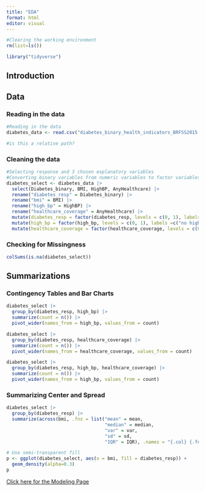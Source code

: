 ```yaml
---
title: "EDA"
format: html
editor: visual
---
```


```r
#Clearing the working environment
rm(list=ls())
```

```r
library("tidyverse")
```


## Introduction

## Data

### Reading in the data

```r
#Reading in the data
diabetes_data <- read.csv("diabetes_binary_health_indicators_BRFSS2015.csv")

#is this a relative path?
```

### Cleaning the data

```r
#Selecting response and 3 chosen explanatory variables
#Converting binary variables from numeric variables to factor variables
diabetes_select <- diabetes_data |>
  select(Diabetes_binary, BMI, HighBP, AnyHealthcare) |>
  rename("diabetes_resp" = Diabetes_binary) |>
  rename("bmi" = BMI) |>
  rename("high_bp" = HighBP) |>
  rename("healthcare_coverage" = AnyHealthcare) |>
  mutate(diabetes_resp = factor(diabetes_resp, levels = c(0, 1), labels = c("no diabetes", "prediabetes or diabetes"))) |>
  mutate(high_bp = factor(high_bp, levels = c(0, 1), labels =c("no high BP", "high BP"))) |>
  mutate(healthcare_coverage = factor(healthcare_coverage, levels = c(0, 1), labels = c("no healthcare coverage", "any healthcare coverage")))
```

### Checking for Missingness

```r
colSums(is.na(diabetes_select))
```


## Summarizations

### Contingency Tables and Bar Charts

```r
diabetes_select |>
  group_by(diabetes_resp, high_bp) |>
  summarize(count = n()) |>
  pivot_wider(names_from = high_bp, values_from = count)
```

```r
diabetes_select |>
  group_by(diabetes_resp, healthcare_coverage) |>
  summarize(count = n()) |>
  pivot_wider(names_from = healthcare_coverage, values_from = count)
```

```r
diabetes_select |>
  group_by(diabetes_resp, high_bp, healthcare_coverage) |>
  summarize(count = n()) |>
  pivot_wider(names_from = high_bp, values_from = count)
```

### Summarizing Center and Spread

```r
diabetes_select |>
  group_by(diabetes_resp) |>
  summarize(across(bmi, .fns = list("mean" = mean,
                                    "median" = median, 
                                    "var" = var,
                                    "sd" = sd,
                                    "IQR" = IQR), .names = "{.col} {.fn}"))
```

```r
# Use semi-transparent fill
p <- ggplot(diabetes_select, aes(x = bmi, fill = diabetes_resp)) +
  geom_density(alpha=0.3)
p
```


[Click here for the Modeling Page](Modeling.html)